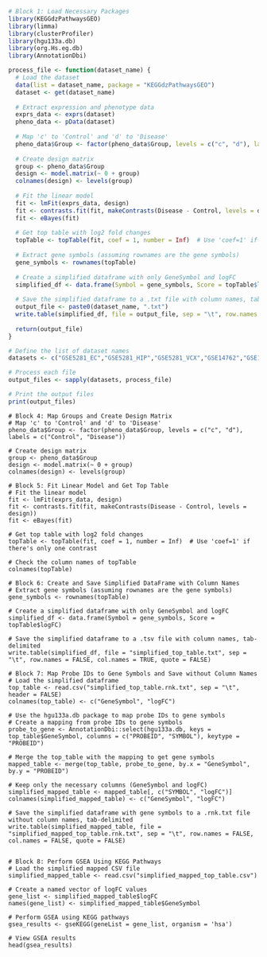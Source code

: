 ```r
# Block 1: Load Necessary Packages
library(KEGGdzPathwaysGEO)
library(limma)
library(clusterProfiler)
library(hgu133a.db)
library(org.Hs.eg.db)
library(AnnotationDbi)
```

```r
process_file <- function(dataset_name) {
  # Load the dataset
  data(list = dataset_name, package = "KEGGdzPathwaysGEO")
  dataset <- get(dataset_name)
  
  # Extract expression and phenotype data
  exprs_data <- exprs(dataset)
  pheno_data <- pData(dataset)
  
  # Map 'c' to 'Control' and 'd' to 'Disease'
  pheno_data$Group <- factor(pheno_data$Group, levels = c("c", "d"), labels = c("Control", "Disease"))
  
  # Create design matrix
  group <- pheno_data$Group
  design <- model.matrix(~ 0 + group)
  colnames(design) <- levels(group)
  
  # Fit the linear model
  fit <- lmFit(exprs_data, design)
  fit <- contrasts.fit(fit, makeContrasts(Disease - Control, levels = design))
  fit <- eBayes(fit)
  
  # Get top table with log2 fold changes
  topTable <- topTable(fit, coef = 1, number = Inf)  # Use 'coef=1' if there's only one contrast
  
  # Extract gene symbols (assuming rownames are the gene symbols)
  gene_symbols <- rownames(topTable)
  
  # Create a simplified dataframe with only GeneSymbol and logFC
  simplified_df <- data.frame(Symbol = gene_symbols, Score = topTable$logFC)
  
  # Save the simplified dataframe to a .txt file with column names, tab-delimited
  output_file <- paste0(dataset_name, ".txt")
  write.table(simplified_df, file = output_file, sep = "\t", row.names = FALSE, col.names = TRUE, quote = FALSE)
  
  return(output_file)
}

```


```r
# Define the list of dataset names
datasets <- c("GSE5281_EC","GSE5281_HIP","GSE5281_VCX","GSE14762","GSE18842","GSE19188","GSE1297","GSE781","GSE3585", "GSE4107", "GSE8671", "GSE9348", "GSE19728", "GSE21354", "GSE8762", "GSE9476", "GSE15471", "GSE16515", "GSE20291", "GSE20153", "GSE6956AA", "GSE6956C", "GSE3467", "GSE3678")  # Add more dataset names as needed

# Process each file
output_files <- sapply(datasets, process_file)

# Print the output files
print(output_files)
```


```
# Block 4: Map Groups and Create Design Matrix
# Map 'c' to 'Control' and 'd' to 'Disease'
pheno_data$Group <- factor(pheno_data$Group, levels = c("c", "d"), labels = c("Control", "Disease"))

# Create design matrix
group <- pheno_data$Group
design <- model.matrix(~ 0 + group)
colnames(design) <- levels(group)
```


```
# Block 5: Fit Linear Model and Get Top Table
# Fit the linear model
fit <- lmFit(exprs_data, design)
fit <- contrasts.fit(fit, makeContrasts(Disease - Control, levels = design))
fit <- eBayes(fit)

# Get top table with log2 fold changes
topTable <- topTable(fit, coef = 1, number = Inf)  # Use 'coef=1' if there's only one contrast

# Check the column names of topTable
colnames(topTable)
```

```
# Block 6: Create and Save Simplified DataFrame with Column Names
# Extract gene symbols (assuming rownames are the gene symbols)
gene_symbols <- rownames(topTable)

# Create a simplified dataframe with only GeneSymbol and logFC
simplified_df <- data.frame(Symbol = gene_symbols, Score = topTable$logFC)

# Save the simplified dataframe to a .tsv file with column names, tab-delimited
write.table(simplified_df, file = "simplified_top_table.txt", sep = "\t", row.names = FALSE, col.names = TRUE, quote = FALSE)
```


```
# Block 7: Map Probe IDs to Gene Symbols and Save without Column Names
# Load the simplified dataframe
top_table <- read.csv("simplified_top_table.rnk.txt", sep = "\t", header = FALSE)
colnames(top_table) <- c("GeneSymbol", "logFC")

# Use the hgu133a.db package to map probe IDs to gene symbols
# Create a mapping from probe IDs to gene symbols
probe_to_gene <- AnnotationDbi::select(hgu133a.db, keys = top_table$GeneSymbol, columns = c("PROBEID", "SYMBOL"), keytype = "PROBEID")

# Merge the top_table with the mapping to get gene symbols
mapped_table <- merge(top_table, probe_to_gene, by.x = "GeneSymbol", by.y = "PROBEID")

# Keep only the necessary columns (GeneSymbol and logFC)
simplified_mapped_table <- mapped_table[, c("SYMBOL", "logFC")]
colnames(simplified_mapped_table) <- c("GeneSymbol", "logFC")

# Save the simplified dataframe with gene symbols to a .rnk.txt file without column names, tab-delimited
write.table(simplified_mapped_table, file = "simplified_mapped_top_table.rnk.txt", sep = "\t", row.names = FALSE, col.names = FALSE, quote = FALSE)

```


```

# Block 8: Perform GSEA Using KEGG Pathways
# Load the simplified mapped CSV file
simplified_mapped_table <- read.csv("simplified_mapped_top_table.csv")

# Create a named vector of logFC values
gene_list <- simplified_mapped_table$logFC
names(gene_list) <- simplified_mapped_table$GeneSymbol

# Perform GSEA using KEGG pathways
gsea_results <- gseKEGG(geneList = gene_list, organism = 'hsa')

# View GSEA results
head(gsea_results)

```





